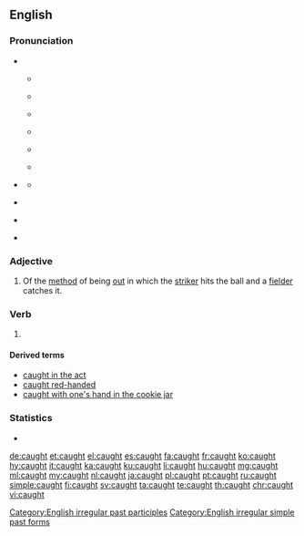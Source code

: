 ==English==

===Pronunciation===
* {{IPA|/kɔ(ː)t/|lang=en}}
** {{a|RP}} {{IPA|[kʰɔːt]|lang=en}}
** {{audio|en-uk-caught.ogg|Audio (UK)|lang=en}}
** {{a|Australia|New Zealand}} {{IPA|[kʰoːt]|lang=en}}
** {{audio|en-au-caught.ogg|Audio (Australia)|lang=en}}
** {{a|US}} {{IPA|[kʰɔt]|lang=en}}
** {{audio|en-us-inlandnorth-caught.ogg|Audio (US-Inland North)|lang=en}}
* {{a|cot-caught}} {{IPA|/kɑt/|[kʰɑt]|lang=en}}
** {{audio|en-us-caught.ogg|Audio (US cot-caught merged)|lang=en}}
* {{homophones|lang=en|cot}} {{qualifier|accents with cot-caught merger}}
* {{homophones|lang=en|court}} {{qualifier|non-rhotic accents}}
* {{rhymes|ɔːt|lang=en}}

===Adjective===
{{en-adj|-}}

# {{context|cricket|lang=en}} Of the [[method]] of being [[out]] in which the [[striker]] hits the ball and a [[fielder]] catches it.

===Verb===
{{head|en}}

# {{en-past of|catch}}

====Derived terms====
* [[caught in the act]]
* [[caught red-handed]]
* [[caught with one's hand in the cookie jar]]

===Statistics===
* {{rank|struck|man's|write|651|caught|below|window|instead}}

[[Category:English irregular past participles]]
[[Category:English irregular simple past forms]]

[[de:caught]]
[[et:caught]]
[[el:caught]]
[[es:caught]]
[[fa:caught]]
[[fr:caught]]
[[ko:caught]]
[[hy:caught]]
[[it:caught]]
[[ka:caught]]
[[ku:caught]]
[[li:caught]]
[[hu:caught]]
[[mg:caught]]
[[ml:caught]]
[[my:caught]]
[[nl:caught]]
[[ja:caught]]
[[pl:caught]]
[[pt:caught]]
[[ru:caught]]
[[simple:caught]]
[[fi:caught]]
[[sv:caught]]
[[ta:caught]]
[[te:caught]]
[[th:caught]]
[[chr:caught]]
[[vi:caught]]